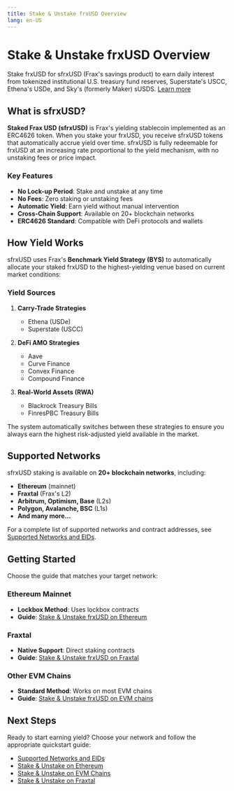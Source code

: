 ```yaml
---
title: Stake & Unstake frxUSD Overview
lang: en-US
---
```


# Stake & Unstake frxUSD Overview

Stake frxUSD for sfrxUSD (Frax's savings product) to earn daily interest from tokenized institutional U.S. treasury fund reserves, Superstate's USCC, Ethena's USDe, and Sky's (formerly Maker) sUSDS. [Learn more](/protocol/assets/frxusd/sfrxusd)

## What is sfrxUSD?

**Staked Frax USD (sfrxUSD)** is Frax's yielding stablecoin implemented as an ERC4626 token. When you stake your frxUSD, you receive sfrxUSD tokens that automatically accrue yield over time. sfrxUSD is fully redeemable for frxUSD at an increasing rate proportional to the yield mechanism, with no unstaking fees or price impact.

### Key Features

- **No Lock-up Period**: Stake and unstake at any time
- **No Fees**: Zero staking or unstaking fees
- **Automatic Yield**: Earn yield without manual intervention
- **Cross-Chain Support**: Available on 20+ blockchain networks
- **ERC4626 Standard**: Compatible with DeFi protocols and wallets

## How Yield Works

sfrxUSD uses Frax's **Benchmark Yield Strategy (BYS)** to automatically allocate your staked frxUSD to the highest-yielding venue based on current market conditions:

### Yield Sources

1. **Carry-Trade Strategies**

   - Ethena (USDe)
   - Superstate (USCC)

2. **DeFi AMO Strategies**

   - Aave
   - Curve Finance
   - Convex Finance
   - Compound Finance

3. **Real-World Assets (RWA)**
   - Blackrock Treasury Bills
   - FinresPBC Treasury Bills

The system automatically switches between these strategies to ensure you always earn the highest risk-adjusted yield available in the market.

## Supported Networks

sfrxUSD staking is available on **20+ blockchain networks**, including:

- **Ethereum** (mainnet)
- **Fraxtal** (Frax's L2)
- **Arbitrum, Optimism, Base** (L2s)
- **Polygon, Avalanche, BSC** (L1s)
- **And many more...**

For a complete list of supported networks and contract addresses, see [Supported Networks and EIDs](/frxusd/stake-and-unstake-supported-networks).

## Getting Started

Choose the guide that matches your target network:

### Ethereum Mainnet

- **Lockbox Method**: Uses lockbox contracts
- **Guide**: [Stake & Unstake frxUSD on Ethereum](/frxusd/stake-and-unstake-quickstart-ethereum)

### Fraxtal

- **Native Support**: Direct staking contracts
- **Guide**: [Stake & Unstake frxUSD on Fraxtal](/frxusd/stake-and-unstake-quickstart-fraxtal)

### Other EVM Chains

- **Standard Method**: Works on most EVM chains
- **Guide**: [Stake & Unstake frxUSD on EVM chains](/frxusd/stake-and-unstake-quickstart-evm-chains)

## Next Steps

Ready to start earning yield? Choose your network and follow the appropriate quickstart guide:

- [Supported Networks and EIDs](/frxusd/stake-and-unstake-supported-networks)
- [Stake & Unstake on Ethereum](/frxusd/stake-and-unstake-quickstart-ethereum)
- [Stake & Unstake on EVM Chains](/frxusd/stake-and-unstake-quickstart-evm-chains)
- [Stake & Unstake on Fraxtal](/frxusd/stake-and-unstake-quickstart-fraxtal)
